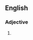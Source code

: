 ==English==

===Adjective===
{{en-adj|-}}

# {{context|US|informal|lang=en}} {{alternative form of|highfalutin}}